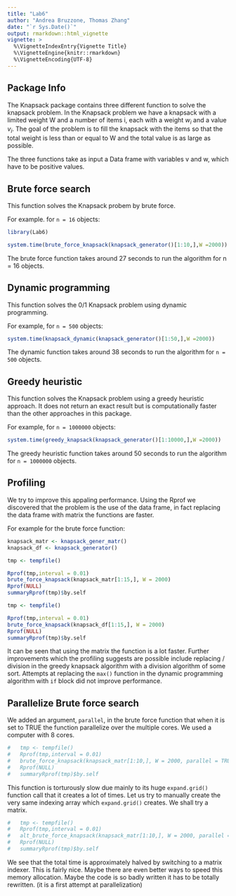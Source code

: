```yaml
---
title: "Lab6"
author: "Andrea Bruzzone, Thomas Zhang"
date: "`r Sys.Date()`"
output: rmarkdown::html_vignette
vignette: >
  %\VignetteIndexEntry{Vignette Title}
  %\VignetteEngine{knitr::rmarkdown}
  %\VignetteEncoding{UTF-8}
---
```

## Package Info
The Knapsack package contains three different function to solve the knapsack problem. 
In the Knapsack problem we have a knapsack with a limited weight W and a  number of items i, each with a weight $w_{i}$ and a value $v_{i}$. The goal of the problem is to fill the knapsack with the items so that the total weight is less than or equal to W and the total value is as large as possible. 

The three functions take as input a Data frame with variables v and w, which have to be positive values.

## Brute force search 
This function solves the Knapsack probem by brute force.

For example. for `n = 16` objects:
```r
library(Lab6)
```

```r

system.time(brute_force_knapsack(knapsack_generator()[1:10,],W =2000))

```

The brute force function takes around 27 seconds to run the algorithm for n = 16 objects.


## Dynamic programming 
This function solves the 0/1 Knapsack problem using dynamic programming.

For example, for `n = 500` objects: 
```r
system.time(knapsack_dynamic(knapsack_generator()[1:50,],W =2000))
```

The dynamic function takes around 38 seconds to run the algorithm for `n = 500` objects.


## Greedy heuristic
This function solves the Knapsack problem using a greedy heuristic approach. It does not return an exact result but is computationally faster than the other approaches in this package. 

For example, for `n = 1000000` objects: 
```r
system.time(greedy_knapsack(knapsack_generator()[1:10000,],W =2000))
```

The greedy heuristic function takes around 50 seconds to run the algorithm for `n = 1000000` objects.


## Profiling
We try to improve this appaling performance. Using the Rprof we discovered that the problem is the use of the data frame, in fact replacing the data frame with matrix the functions are faster.

For example for the brute force function:

```r

knapsack_matr <- knapsack_gener_matr()
knapsack_df <- knapsack_generator()
```

```r
tmp <- tempfile()

Rprof(tmp,interval = 0.01)
brute_force_knapsack(knapsack_matr[1:15,], W = 2000)
Rprof(NULL)
summaryRprof(tmp)$by.self

```

```r

tmp <- tempfile()

Rprof(tmp,interval = 0.01)
brute_force_knapsack(knapsack_df[1:15,], W = 2000)
Rprof(NULL)
summaryRprof(tmp)$by.self

```

It can be seen that using the matrix the function is a lot faster. Further improvements which the profiling suggests are possible include replacing / division in the greedy knapsack algorithm with a division algorithm of some sort. Attempts at replacing the `max()` function in the dynamic programming algorithm with `if` block did not improve performance.

## Parallelize Brute force search 
We added an argument, `parallel`, in the brute force function that when it is set to TRUE the function parallelize over the multiple cores. We used a computer with 8 cores.

```r

#   tmp <- tempfile()
#   Rprof(tmp,interval = 0.01)
#   brute_force_knapsack(knapsack_matr[1:10,], W = 2000, parallel = TRUE)
#   Rprof(NULL)
#   summaryRprof(tmp)$by.self
```

This function is torturously slow due mainly to its huge `expand.grid()` function call that it creates a lot of times. Let us try to manually create the very same indexing array which `expand.grid()` creates. We shall try a matrix.

```r
#   tmp <- tempfile()
#   Rprof(tmp,interval = 0.01)
#   alt_brute_force_knapsack(knapsack_matr[1:10,], W = 2000, parallel = TRUE)
#   Rprof(NULL)
#   summaryRprof(tmp)$by.self
```

We see that the total time is approximately halved by switching to a matrix indexer. This is fairly nice. Maybe there are even better ways to speed this memory allocation. Maybe the code is so badly written it has to be totally rewritten. (it is a first attempt at parallelization)


